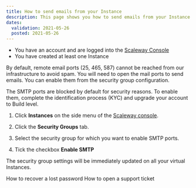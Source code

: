 ```yaml
---
title: How to send emails from your Instance
description: This page shows you how to send emails from your Instance
dates:
  validation: 2021-05-26
  posted: 2021-05-26
---
```


<Message type="requirement">

  - You have an account and are logged into the [Scaleway Console](https://console.scaleway.com)
  - You have created at least one Instance

</Message>


By default, remote email ports (25, 465, 587) cannot be reached from our infrastructure to avoid spam. You will need to open the mail ports to send emails. You can enable them from the security group configuration.


<Message type="important">

 The SMTP ports are blocked by default for security reasons. To enable them, complete the identification process (KYC) and upgrade your account to Build level.

</Message>


1. Click **Instances** on the side menu of the [Scaleway console](https://console.scaleway.com).

2. Click the **Security Groups** tab.

3. Select the security group for which you want to enable SMTP ports. 

    <Lightbox src="scaleway_security_groups.png" alt=""/>

4. Tick the checkbox **Enable SMTP**

    <Lightbox src="scaleway_enable_smtp.png" alt=""/>


<Message type="note">

 The security group settings will be immediately updated on all your virtual Instances.

</Message>


<Navigation title="See Also">
  <PreviousButton to="/console/my-account/how-to/recover-a-lost-password/">How to recover a lost password</PreviousButton>
  <NextButton to="/console/my-account/how-to/open-a-support-ticket/">How to open a support ticket</NextButton>
</Navigation>
